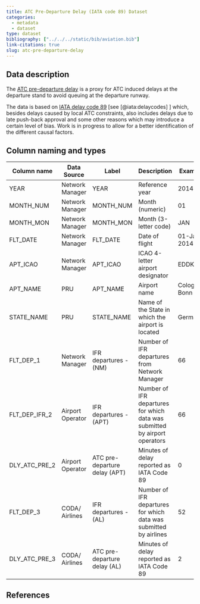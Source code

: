 ```yaml
---
title: ATC Pre-Departure Delay (IATA code 89) Dataset
categories:
  - metadata
  - dataset
type: dataset
bibliography: ["../../../static/bib/aviation.bib"]
link-citations: true
slug: atc-pre-departure-delay
---
```


## Data description

The
[ATC pre-departure delay](/reference/definition/atc-pre-departure-delay/)
is a proxy for ATC induced delays at the departure stand to avoid queuing at the
departure runway.

The data is based on
[IATA delay code 89](/reference/definition/IATA-code-89/)
[see [@iata:delaycodes] ] which, besides delays caused by
local ATC constraints, also includes delays due to late push-back approval and some other
reasons which may introduce a certain level of bias.
Work is in progress to allow for a better identification of the different causal factors.

## Column naming and types

| Column name   | Data Source      | Label                         | Description                                                                | Example      |
|---------------|------------------|-------------------------------|----------------------------------------------------------------------------|--------------|
| YEAR          | Network Manager  | YEAR                          | Reference year                                                             | 2014         |
| MONTH_NUM     | Network Manager  | MONTH_NUM                     | Month (numeric)                                                            | 01           |
| MONTH_MON     | Network Manager  | MONTH_MON                     | Month (3-letter code)                                                      | JAN          |
| FLT_DATE      | Network Manager  | FLT_DATE                      | Date of flight                                                             | 01-Jan-2014  |
| APT_ICAO      | Network Manager  | APT_ICAO                      | ICAO 4-letter airport designator                                           | EDDK         |
| APT_NAME      | PRU              | APT_NAME                      | Airport name                                                               | Cologne-Bonn |
| STATE_NAME    | PRU              | STATE_NAME                    | Name of the State in which the airport is located                          | Germany      |
| FLT_DEP_1     | Network Manager  | IFR departures - (NM)         | Number of IFR departures from Network Manager                              | 66           |
| FLT_DEP_IFR_2 | Airport Operator | IFR departures - (APT)        | Number of IFR departures for which data was submitted by airport operators | 66           |
| DLY_ATC_PRE_2 | Airport Operator | ATC pre-departure delay (APT) | Minutes of delay reported as IATA Code 89                                  | 0            |
| FLT_DEP_3     | CODA/ Airlines   | IFR departures - (AL)         | Number of IFR departures for which data was submitted by airlines          | 52           |
| DLY_ATC_PRE_3 | CODA/ Airlines   | ATC pre-departure delay (AL)  | Minutes of delay reported as IATA Code 89                                  | 2            |

## References

